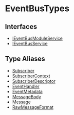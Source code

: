 
# EventBusTypes

## Interfaces

- [IEventBusModuleService](../EventBusTypes/interfaces/types.EventBusTypes.IEventBusModuleService/page.mdx)
- [IEventBusService](../EventBusTypes/interfaces/types.EventBusTypes.IEventBusService/page.mdx)

## Type Aliases

- [Subscriber](../EventBusTypes/types/types.EventBusTypes.Subscriber/page.mdx)
- [SubscriberContext](../EventBusTypes/types/types.EventBusTypes.SubscriberContext/page.mdx)
- [SubscriberDescriptor](../EventBusTypes/types/types.EventBusTypes.SubscriberDescriptor/page.mdx)
- [EventHandler](../EventBusTypes/types/types.EventBusTypes.EventHandler/page.mdx)
- [EventMetadata](../EventBusTypes/types/types.EventBusTypes.EventMetadata/page.mdx)
- [MessageBody](../EventBusTypes/types/types.EventBusTypes.MessageBody/page.mdx)
- [Message](../EventBusTypes/types/types.EventBusTypes.Message/page.mdx)
- [RawMessageFormat](../EventBusTypes/types/types.EventBusTypes.RawMessageFormat/page.mdx)
